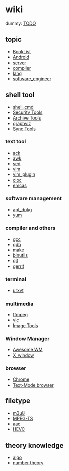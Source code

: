 = wiki =
dummy: [[TODO]]

== topic ==
* [[BookList]]
* [[Android]]
* [[server]]
* [[compiler]]
* [[lang]]
* [[software_engineer]]

== shell tool ==
* [[shell_cmd]]
* [[security_tool|Security Tools]]
* [[zip_cmd|Archive Tools]]
* [[graphviz]]
* [[sync_tool|Sync Tools]]

=== text tool ===
* [[ack]]
* [[awk]]
* [[sed]]
* [[vim]]
* [[vim_plugin]]
* [[cloc_usage|cloc]]
* [[emcas]]

=== software management ===
* [[apt_dpkg]]
* [[yum]]

=== compiler and others ===
* [[gcc]]
* [[gdb]]
* [[make]]
* [[binutils]]
* [[git]]
* [[gerrit]]

=== terminal ===
* [[urxvt]]
=== multimedia ===
* [[ffmpeg]]
* [[vlc]]
* [[image_tool|Image Tools]]

=== Window Manager ===
* [[awesome_linux_WM|Awesome WM]]
* [[X_window]]

=== browser ===
* [[chrome_usage|Chrome]]
* [[text_browser|Text-Mode browser]]

== filetype ==
* [[m3u8]]
* [[mpegts_format|MPEG-TS]]
* [[AAC_format|aac]]
* [[HEVC]]

== theory knowledge ==
* [[algo]]
* [[number_theory|number theory]]
